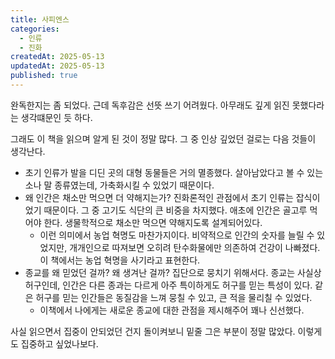 ```yaml
---
title: 사피엔스
categories:
  - 인류
  - 진화
createdAt: 2025-05-13
updatedAt: 2025-05-13
published: true
---
```


완독한지는 좀 되었다. 근데 독후감은 선뜻 쓰기 어려웠다. 아무래도 깊게 읽진 못했다라는 생각떄문인 듯 하다.

그래도 이 책을 읽으며 알게 된 것이 정말 많다. 그 중 인상 깊었던 걸로는 다음 것들이 생각난다.

- 초기 인류가 발을 디딘 곳의 대형 동물들은 거의 멸종했다. 살아남았다고 볼 수 있는 소나 말 종류였는데, 가축화시킬 수 있었기 때문이다.
- 왜 인간은 채소만 먹으면 더 약해지는가? 진화론적인 관점에서 초기 인류는 잡식이었기 때문이다. 그 중 고기도 식단의 큰 비중을 차지했다. 애초에 인간은 골고루 먹어야 한다. 생물학적으로 채소만 먹으면 약해지도록 설계되어있다.
  - 이런 의미에서 농업 혁명도 마찬가지이다. 비약적으로 인간의 숫자를 늘릴 수 있었지만, 개개인으로 따져보면 오히려 탄수화물에만 의존하여 건강이 나빠졌다. 이 책에서는 농업 혁명을 사기라고 표현한다.
- 종교를 왜 믿었던 걸까? 왜 생겨난 걸까? 집단으로 뭉치기 위해서다. 종교는 사실상 허구인데, 인간은 다른 종과는 다르게 아주 특이하게도 허구를 믿는 특성이 있다. 같은 허구를 믿는 인간들은 동질감을 느껴 뭉칠 수 있고, 큰 적을 물리칠 수 있었다.
  - 이책에서 나에게는 새로운 종교에 대한 관점을 제시해주어 꽤나 신선했다.

사실 읽으면서 집중이 안되었던 건지 돌이켜보니 밑줄 그은 부분이 정말 많았다. 이렇게도 집중하고 싶었나보다. 
